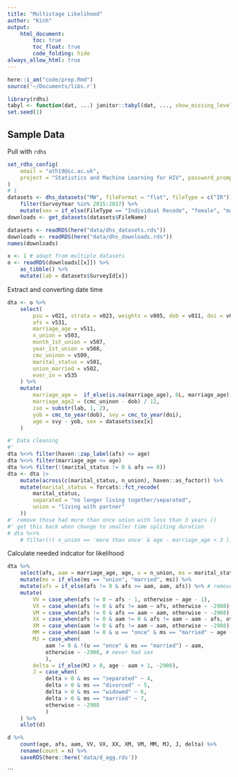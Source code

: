 ```yaml
---
title: "Multistage Likelihood"
author: "Kính"
output:
    html_document:
        toc: true
        toc_float: true
        code_folding: hide
always_allow_html: true
---
```


```r
here::i_am("code/prep.Rmd")
source('~/Documents/libs.r')

library(rdhs)
tabyl <- function(dat, ...) janitor::tabyl(dat, ..., show_missing_level = FALSE)
set.seed(1)
```

## Sample Data

Pull with `rdhs`

```r
set_rdhs_config(
    email = "ath19@ic.ac.uk",
    project = "Statistics and Machine Learning for HIV", password_prompt = T
)
# 1
datasets <- dhs_datasets("MW", fileFormat = "flat", fileType = c("IR")) %>%
    filter(SurveyYear %in% 2015:2017) %>%
    mutate(sex = if_else(FileType == "Individual Recode", "female", "male"))
downloads <- get_datasets(datasets$FileName)
```

```r
datasets <- readRDS(here("data/dhs_datasets.rds"))
downloads <- readRDS(here("data/dhs_downloads.rds"))
names(downloads)

x <- 1 # adapt from multiple datasets
o <- readRDS(downloads[[x]]) %>%
    as_tibble() %>%
    mutate(lab = datasets$SurveyId[x])
```

Extract and converting date time 

```r
dta <- o %>%
    select(
        psu = v021, strata = v023, weights = v005, dob = v011, doi = v008, lab,
        afs = v531, 
        marriage_age = v511,
        n_union = v503,
        month_1st_union = v507,
        year_1st_union = v508,
        cmc_uninon = v509,
        marital_status = v501,
        union_married = v502,
        ever_in = v535
    ) %>%
    mutate(
        marriage_age =  if_else(is.na(marriage_age), 0L, marriage_age),
        marriage_age2 = (cmc_uninon - dob) / 12,
        iso = substr(lab, 1, 2),
        yob = cmc_to_year(dob), svy = cmc_to_year(doi),
        age = svy - yob, sex = datasets$sex[x]
    )

#' Data cleaning
#'
dta %<>% filter(haven::zap_label(afs) <= age)
dta %<>% filter(marriage_age <= age)
dta %<>% filter(!(marital_status != 0 & afs == 0))
dta <- dta |>
    mutate(across(c(marital_status, n_union), haven::as_factor)) %>%
    mutate(marital_status = forcats::fct_recode(
        marital_status,
        separated = "no longer living together/separated",
        union = "living with partner"
    ))
#' remove those had more than once union with less than 3 years ()
#' get this back when change to smaller time spliting duration
# dta %<>%
    # filter(!( n_union == 'more than once' & age - marriage_age < 3 ))
```

Calculate needed indcator for likelihood

```r
dta %>%
    select(afs, aam = marriage_age, age, u = n_union, ms = marital_status) %>% 
    mutate(ms = if_else(ms == "union", "married", ms)) %>% 
    mutate(afs = if_else(afs != 0 & afs >= aam, aam, afs)) %>% # remove VX if VM
    mutate(
        VV = case_when(afs != 0 ~ afs - 1, otherwise ~ age - 1),
        VX = case_when(afs != 0 & afs != aam ~ afs, otherwise ~ -2908),
        VM = case_when(afs != 0 & afs == aam ~ aam, otherwise ~ -2908),
        XX = case_when(afs != 0 & aam != 0 & afs != aam ~ aam - afs, otherwise ~ -2908),
        XM = case_when(aam != 0 & afs != aam ~ aam, otherwise ~ -2908),
        MM = case_when(aam != 0 & u == "once" & ms == "married" ~ age - aam, otherwise ~ -2908),
        MJ = case_when(
            aam != 0 & !(u == "once" & ms == "married") ~ aam,
            otherwise ~ -2908, # never had sex
            ),
        delta = if_else(MJ > 0, age - aam + 1, -2908), 
        J = case_when(
            delta > 0 & ms == "separated" ~ 4,
            delta > 0 & ms == "divorced" ~ 5,
            delta > 0 & ms == "widowed" ~ 6,
            delta > 0 & ms == "married" ~ 7,
            otherwise ~ -2908
            )
    ) %>% 
    allot(d)

d %>% 
    count(age, afs, aam, VV, VX, XX, XM, VM, MM, MJ, J, delta) %>% 
    rename(count = n) %>% 
    saveRDS(here::here('data/d_agg.rds'))
```

```
